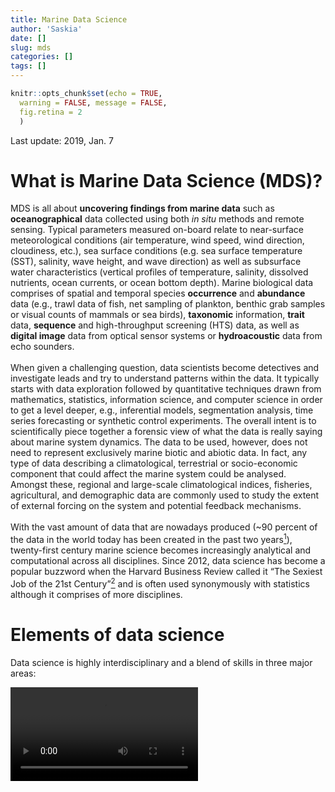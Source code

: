 ```yaml
---
title: Marine Data Science
author: 'Saskia'
date: []
slug: mds
categories: []
tags: []
---
```


```r
knitr::opts_chunk$set(echo = TRUE, 
  warning = FALSE, message = FALSE,
  fig.retina = 2
  )
```

<p class="date-update">Last update: 2019, Jan. 7</p> 

# What is Marine Data Science (MDS)?

MDS is all about **uncovering findings from marine data** such as **oceanographical** data collected using both *in situ* methods and remote sensing. Typical parameters measured on-board relate to near-surface meteorological conditions (air temperature, wind speed, wind direction, cloudiness, etc.), sea surface conditions (e.g. sea surface temperature (SST), salinity, wave height, and wave direction) as well as subsurface water characteristics (vertical profiles of temperature, salinity, dissolved nutrients, ocean currents, or ocean bottom depth). Marine biological data  comprises of spatial and temporal species **occurrence** and **abundance** data (e.g., trawl data of fish, net sampling of plankton, benthic grab samples or visual counts of mammals or sea birds), **taxonomic** information, **trait** data, **sequence** and high-throughput screening (HTS) data, as well as **digital image** data from optical sensor systems or **hydroacoustic** data from echo sounders. 
<br>
<br>
When given a challenging question, data scientists become detectives and investigate leads and try to understand patterns within the data. It typically starts with data exploration followed by quantitative techniques drawn from mathematics, statistics, information science, and computer science in order to get a level deeper, e.g., inferential models, segmentation analysis, time series forecasting or synthetic control experiments. The overall intent is to scientifically piece together a forensic view of what the data is really saying about marine system dynamics. The data to be used, however, does not need to represent exclusively marine biotic and abiotic data. In fact, any type of data describing a climatological, terrestrial or socio-economic component that could affect the marine system could be analysed. Amongst these, regional and large-scale climatological indices, fisheries, agricultural, and demographic data are commonly used to study the extent of external forcing on the system and potential feedback mechanisms.
<br>
<br>
With the vast amount of data that are nowadays produced (~90 percent of the data in the world today has been created in the past two years[^1]), twenty-first century marine science becomes increasingly analytical and computational across all disciplines. Since 2012, data science has become a popular buzzword when the Harvard Business Review called it "The Sexiest Job of the 21st Century"[^2] and is often used synonymously with statistics although it comprises of more disciplines. 


# Elements of data science

Data science is highly interdisciplinary and a blend of skills in three major areas:

<video class="video-75 hide-xs" id="mds-video" autoplay loop>
  <source src="/movies/elements_of_mds.mp4" type="video/mp4">
  Your browser does not support HTML5 video.
</video>

<script>
  var vid = document.getElementById("mds-video");
  vid.playbackRate = 0.5;
</script>



Hence, new generations of marine scientists need to be well trained in

- analytical and interdisciplinary thinking
- computer programming → at least one language
- visualizations
- data mining, statistical modelling, machine learning, and predictive analytics

<br>

## Popular data science methods

The online community platform of data scientists and machine learners [kaggle](https://www.kaggle.com/) conducted in 2017 an industry-wide survey amongst 16,000 data scientist from all over the world. The respondents were asked about their educational background, working environment and programming languages and methods used at work or in the near future. You can find a summery of the survey here [https://www.kaggle.com/surveys/2017](https://www.kaggle.com/surveys/2017) and the complete survey results here [https://www.kaggle.com/amberthomas/kaggle-2017-survey-results](https://www.kaggle.com/amberthomas/kaggle-2017-survey-results). The data can also be download at [https://www.kaggle.com/kaggle/kaggle-survey-2017](https://www.kaggle.com/kaggle/kaggle-survey-2017).

<br>

### Let's see which methods respondents from all fields or academia currently use most at work:

```r
library(tidyverse)
library(rlang)
library(wordcloud)

cleanMCData <- read.csv('stats_data/multipleChoiceResponses.csv', stringsAsFactors = TRUE, header = TRUE)
question <- "WorkMethodsSelect"
methods_now <- cleanMCData %>% 
  filter(!UQ(sym(question)) == "") %>%
  select(question) %>% 
  mutate(total_count = n()) %>% 
  mutate(selections = strsplit(as.character(UQ(sym(question))), 
    '\\([^)]+,(*SKIP)(*FAIL)|,\\s*', perl = TRUE)) %>%
  unnest(selections) %>% 
  group_by(selections) %>% 
    summarise(total_count = max(total_count),
              count = n()) %>% 
    mutate(percent = (count / total_count) * 100) %>% 
    arrange(count) %>%
    filter(percent > 20) %>%
  mutate(selections = fct_inorder(factor(selections)))

methods_now_acad <- cleanMCData %>% 
  #filter(str_detect(CurrentEmployerType, c("college", "university"))) %>%
  filter(str_detect(EmployerIndustry, c("Academic"))) %>%
  filter(!UQ(sym(question)) == "") %>%
  select(question) %>% 
  mutate(total_count = n()) %>% 
  mutate(selections = strsplit(as.character(UQ(sym(question))), 
    '\\([^)]+,(*SKIP)(*FAIL)|,\\s*', perl = TRUE)) %>%
  unnest(selections) %>% 
  group_by(selections) %>% 
    summarise(total_count = max(total_count),
              count = n()) %>% 
    mutate(percent = (count / total_count) * 100) %>% 
    arrange(count) %>%
    filter(percent > 20) %>%
  mutate(selections = fct_inorder(factor(selections)))
```

```r
p_all <- methods_now %>%
  ggplot(aes(x = selections, y = percent, fill = selections)) +
    geom_col() + 
    scale_fill_viridis_d(direction = -1) +
    guides(fill = "none") +
    labs(x = "Methods used", y = "Percent") + 
    coord_flip() + 
    theme_classic()
p_acad <- methods_now_acad %>%
  ggplot(aes(x = selections, y = percent, fill = selections)) +
    geom_col() + 
    scale_fill_viridis_d(direction = -1) +
    guides(fill = "none") +
    labs(x = "Methods used", y = "Percent") + 
    coord_flip() + 
    theme_classic()
gridExtra::grid.arrange(p_all, p_acad, ncol = 2)
```

Beside data visualization, logistic regression and cross-validation are the most commonly used data science methods, also in academia.


### Which machine learning or data science method are data scientists most excited about learning in the next year?
```r
question <- "MLMethodNextYearSelect"
next_yr_all <- cleanMCData %>% 
  filter(!UQ(sym(question)) == "") %>%
  select(question) %>% 
  mutate(total_count = n()) %>% 
  mutate(selections = strsplit(as.character(UQ(sym(question))), 
    '\\([^)]+,(*SKIP)(*FAIL)|,\\s*', perl = TRUE)) %>%
  unnest(selections) %>% 
  group_by(selections) %>% 
  summarise(total_count = max(total_count),
    count = n()) %>% 
  mutate(percent = round((count / total_count) * 100,1)) %>%
  rename(method = selections) %>%
  select(method, percent) %>%
  arrange(desc(percent)) %>%
  as_tibble

next_yr_acad <- cleanMCData %>% 
  #filter(str_detect(CurrentEmployerType, c("college", "university"))) %>%
  filter(str_detect(EmployerIndustry, c("Academic"))) %>%
  filter(!UQ(sym(question)) == "") %>%
  select(question) %>% 
  mutate(total_count = n()) %>% 
  mutate(selections = strsplit(as.character(UQ(sym(question))), 
    '\\([^)]+,(*SKIP)(*FAIL)|,\\s*', perl = TRUE)) %>%
  unnest(selections) %>% 
  group_by(selections) %>% 
  summarise(total_count = max(total_count),
    count = n()) %>% 
  mutate(percent = round((count / total_count) * 100,1)) %>%
  rename(method = selections) %>%
  select(method, percent) %>%
  arrange(desc(percent)) %>%
  as_tibble

next_yr <- left_join(next_yr_all, next_yr_acad, by = "method") %>%
  rename(percent_all = percent.x,
    percent_academic = percent.y
    ) %>% replace_na(list(percent_all = 0, percent_academic = 0))


next_yr %>% knitr::kable(format = "html", 
  col.names = c("Methods", "All (%)", "Academia (%)"),
  caption = "Usage of methods per working environment in percentage (scroll down to see more methods)") %>%
  kableExtra::kable_styling(
    bootstrap_options = c("striped", "condensed", "responsive")#, 
    #full_width = F
    #position = "float_left"
    ) %>%
  kableExtra::scroll_box(width = "75%", height = "400px",
    box_css = "border: transparent; padding: 5px; ", extra_css = "margin-left:15%; margin-right:15%;")
```


Independent of the working environment, deep learning and neural networks are by far the methods data scientists are most excited to learn.  




<!-- Footnotes: -->
[^1]: Report at the  [IBM Consumer Products Industry](https://www.ibm.com/blogs/insights-on-business/consumer-products/2-5-quintillion-bytes-of-data-created-every-day-how-does-cpg-retail-manage-it/)

[^2]: Davenport, T.H. & Patil, D.J. (Oct 2012), [Data Scientist: The Sexiest Job of the 21st Century](https://hbr.org/2012/10/data-scientist-the-sexiest-job-of-the-21st-century), Harvard Business Review
